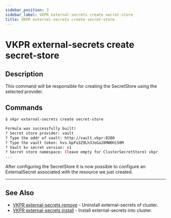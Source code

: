 ```yaml
---
sidebar_position: 3
sidebar_label: VKPR external-secrets create secret-store
title: VKPR external-secrets create secret-store
---
```


# VKPR external-secrets create secret-store

## Description

This command will be responsible for creating the SecretStore using the selected provider.

## Commands

```bash
$ vkpr external-secrets create secret-store

Formula was successfully built!
? Secret store provider: vault
? Type the addr of vault: http://vault.vkpr:8200
? Type the vault token: hvs.bpFu3Z9Lh3JeGa28MW0Hi50M
? Vault kv secret version: v1
? Secret store namespace: (leave empty for ClusterSecretStore) vkpr
...

```

After configuring the SecretStore it is now possible to configure an ExternalSecret associated with the resource we just created.

---

## See Also

- [VKPR external-secrets remove](/docs/commands/external-secrets/remove) - Uninstall external-secrets of cluster.
- [VKPR external-secrets install](/docs/commands/external-secrets/install) - Install external-secrets into cluster.

